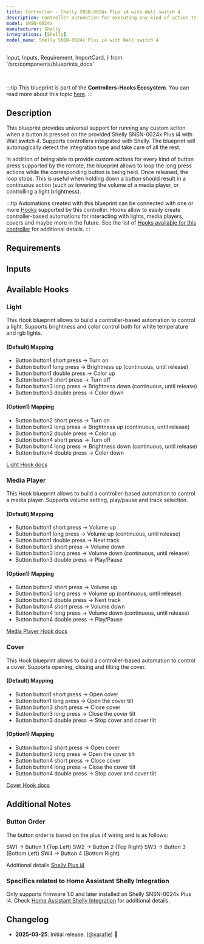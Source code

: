 ```yaml
---
title: Controller - Shelly SNSN-0024x Plus i4 with Wall switch 4
description: Controller automation for executing any kind of action triggered by the provided Shelly SNSN-0024x Plus i4 with Wall switch 4. Supports Shelly.
model: SNSN-0024x
manufacturer: Shelly
integrations: [Shelly]
model_name: Shelly SNSN-0024x Plus i4 with Wall switch 4
---
```


  Input,
  Inputs,
  Requirement,
  ImportCard,
} from '/src/components/blueprints_docs'

<ImportCard id='shelly_snsn_0024x' category='controllers' />

<br />

:::tip
This blueprint is part of the **Controllers-Hooks Ecosystem**. You can read more about this topic [here](/docs/controllers-hooks-ecosystem).
:::

## Description

This blueprint provides universal support for running any custom action when a button is pressed on the provided Shelly SNSN-0024x Plus i4 with Wall switch 4. Supports controllers integrated with Shelly. The blueprint will automagically detect the integration type and take care of all the rest.

In addition of being able to provide custom actions for every kind of button press supported by the remote, the blueprint allows to loop the long press actions while the corresponding button is being held. Once released, the loop stops. This is useful when holding down a button should result in a continuous action (such as lowering the volume of a media player, or controlling a light brightness).

:::tip
Automations created with this blueprint can be connected with one or more [Hooks](/docs/blueprints/hooks) supported by this controller.
Hooks allow to easily create controller-based automations for interacting with lights, media players, covers and maybe more in the future. See the list of [Hooks available for this controller](/docs/blueprints/controllers/shelly_snsn_0024x#available-hooks) for additional details.
:::

## Requirements

<Requirement id='shelly' />

## Inputs

<Inputs category='controllers' id='shelly_snsn_0024x' />

## Available Hooks

### Light

This Hook blueprint allows to build a controller-based automation to control a light. Supports brightness and color control both for white temperature and rgb lights.

#### (Default) Mapping

- Button button1 short press -> Turn on
- Button button1 long press -> Brightness up (continuous, until release)
- Button button1 double press -> Color up
- Button button3 short press -> Turn off
- Button button3 long press -> Brightness down (continuous, until release)
- Button button3 double press -> Color down

#### (Option1) Mapping

- Button button2 short press -> Turn on
- Button button2 long press -> Brightness up (continuous, until release)
- Button button2 double press -> Color up
- Button button4 short press -> Turn off
- Button button4 long press -> Brightness down (continuous, until release)
- Button button4 double press -> Color down

[Light Hook docs](/docs/blueprints/hooks/light)

### Media Player

This Hook blueprint allows to build a controller-based automation to control a media player. Supports volume setting, play/pause and track selection.

#### (Default) Mapping

- Button button1 short press -> Volume up
- Button button1 long press -> Volume up (continuous, until release)
- Button button1 double press -> Next track
- Button button3 short press -> Volume down
- Button button3 long press -> Volume down (continuous, until release)
- Button button3 double press -> Play/Pause

#### (Option1) Mapping

- Button button2 short press -> Volume up
- Button button2 long press -> Volume up (continuous, until release)
- Button button2 double press -> Next track
- Button button4 short press -> Volume down
- Button button4 long press -> Volume down (continuous, until release)
- Button button4 double press -> Play/Pause

[Media Player Hook docs](/docs/blueprints/hooks/media_player)

### Cover

This Hook blueprint allows to build a controller-based automation to control a cover. Supports opening, closing and tilting the cover.

#### (Default) Mapping

- Button button1 short press -> Open cover
- Button button1 long press -> Open the cover tilt
- Button button3 short press -> Close cover
- Button button3 long press -> Close the cover tilt
- Button button3 double press -> Stop cover and cover tilt

#### (Option1) Mapping

- Button button2 short press -> Open cover
- Button button2 long press -> Open the cover tilt
- Button button4 short press -> Close cover
- Button button4 long press -> Close the cover tilt
- Button button4 double press -> Stop cover and cover tilt

[Cover Hook docs](/docs/blueprints/hooks/cover)

## Additional Notes

### Button Order

The button order is based on the plus i4 wiring and is as follows:

SW1 -> Button 1 (Top Left)
SW2 -> Button 2 (Top Right)
SW3 -> Button 3 (Bottom Left)
SW4 -> Button 4 (Bottom Right)

Additional details [Shelly Plus i4](https://kb.shelly.cloud/knowledge-base/shelly-plus-i4)

### Specifics related to Home Assistant Shelly Integration

Only supports firmware 1.0 and later installed on Shelly SNSN-0024x Plus i4.
Check [Home Assistant Shelly Integration](https://www.home-assistant.io/integrations/shelly) for additional details.

## Changelog

- **2025-03-25**: Initial release. ([@yarafie](https://github.com/yarafie)) :tada:
